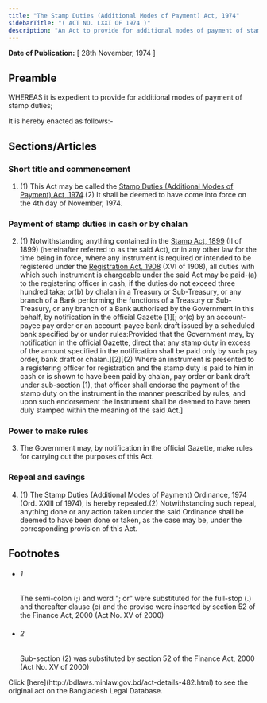 ```yaml
---
title: "The Stamp Duties (Additional Modes of Payment) Act, 1974"
sidebarTitle: "( ACT NO. LXXI OF 1974 )"
description: "An Act to provide for additional modes of payment of stamp duties."
---
```


**Date of Publication:** [ 28th November, 1974 ]

## Preamble

WHEREAS it is expedient to provide for additional modes of payment of stamp duties;

It is hereby enacted as follows:-

## Sections/Articles

### Short title and commencement

1. (1) This Act may be called the [Stamp Duties (Additional Modes of Payment) Act, 1974](/act-482.html "Stamp Duties (Additional Modes of Payment) Act, 1974").(2) It shall be deemed to have come into force on the 4th day of November, 1974.

### Payment of stamp duties in cash or by chalan

2. (1) Notwithstanding anything contained in the [Stamp Act, 1899](/act-77.html "Stamp Act, 1899") (II of 1899) (hereinafter referred to as the said Act), or in any other law for the time being in force, where any instrument is required or intended to be registered under the [Registration Act, 1908](/act-90.html "Registration Act, 1908") (XVI of 1908), all duties with which such instrument is chargeable under the said Act may be paid-(a) to the registering officer in cash, if the duties do not exceed three hundred taka; or(b) by chalan in a Treasury or Sub-Treasury, or any branch of a Bank performing the functions of a Treasury or Sub-Treasury, or any branch of a Bank authorised by the Government in this behalf, by notification in the official Gazette [1][; or(c) by an account-payee pay order or an account-payee bank draft issued by a scheduled bank specified by or under rules:Provided that the Government may, by notification in the official Gazette, direct that any stamp duty in excess of the amount specified in the notification shall be paid only by such pay order, bank draft or chalan.][2][(2) Where an instrument is presented to a registering officer for registration and the stamp duty is paid to him in cash or is shown to have been paid by chalan, pay order or bank draft under sub-section (1), that officer shall endorse the payment of the stamp duty on the instrument in the manner prescribed by rules, and upon such endorsement the instrument shall be deemed to have been duly stamped within the meaning of the said Act.]

### Power to make rules

3. The Government may, by notification in the official Gazette, make rules for carrying out the purposes of this Act.

### Repeal and savings

4. (1) The Stamp Duties (Additional Modes of Payment) Ordinance, 1974 (Ord. XXIII of 1974), is hereby repealed.(2) Notwithstanding such repeal, anything done or any action taken under the said Ordinance shall be deemed to have been done or taken, as the case may be, under the corresponding provision of this Act.

## Footnotes

- ###### 1

  The semi-colon (;) and word "; or" were substituted for the full-stop (.) and thereafter clause (c) and the proviso were inserted by section 52 of the Finance Act, 2000 (Act No. XV of 2000)

- ###### 2

  Sub-section (2) was substituted by section 52 of the Finance Act, 2000 (Act No. XV of 2000)

<Note>
  Click [here](http://bdlaws.minlaw.gov.bd/act-details-482.html) to see the original act on the Bangladesh Legal Database.
</Note>
